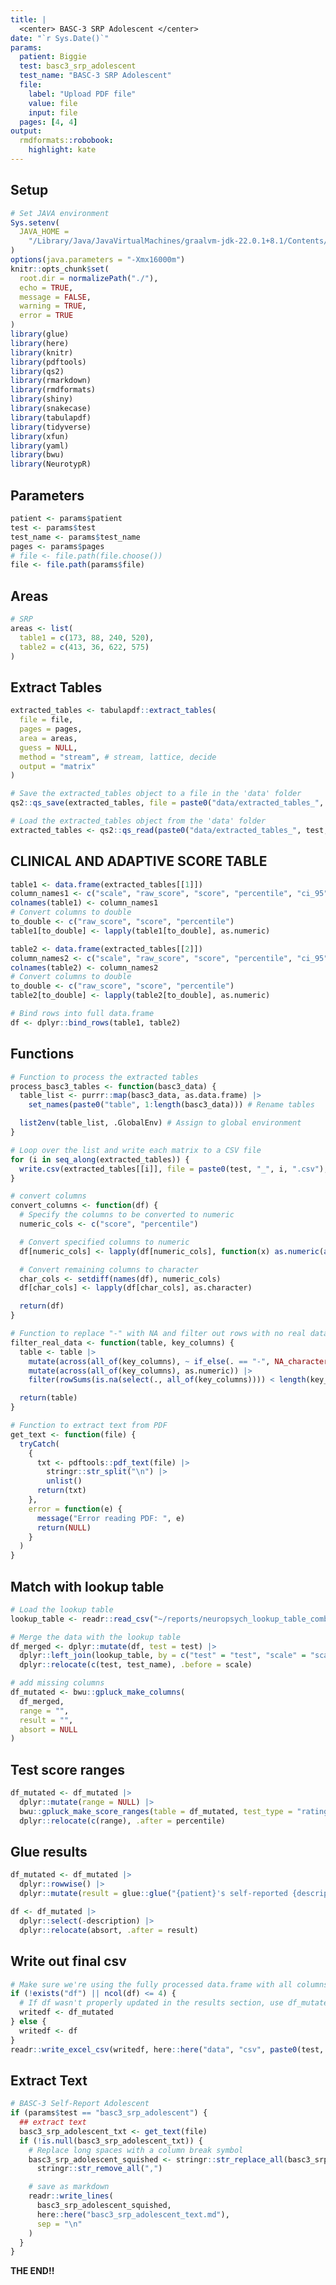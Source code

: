 ```yaml
---
title: |
  <center> BASC-3 SRP Adolescent </center>
date: "`r Sys.Date()`"
params:
  patient: Biggie
  test: basc3_srp_adolescent
  test_name: "BASC-3 SRP Adolescent"
  file:
    label: "Upload PDF file"
    value: file
    input: file
  pages: [4, 4]
output:
  rmdformats::robobook:
    highlight: kate
---
```


## Setup

```r
# Set JAVA environment
Sys.setenv(
  JAVA_HOME =
    "/Library/Java/JavaVirtualMachines/graalvm-jdk-22.0.1+8.1/Contents/Home"
)
options(java.parameters = "-Xmx16000m")
knitr::opts_chunk$set(
  root.dir = normalizePath("./"),
  echo = TRUE,
  message = FALSE,
  warning = TRUE,
  error = TRUE
)
library(glue)
library(here)
library(knitr)
library(pdftools)
library(qs2)
library(rmarkdown)
library(rmdformats)
library(shiny)
library(snakecase)
library(tabulapdf)
library(tidyverse)
library(xfun)
library(yaml)
library(bwu)
library(NeurotypR)
```

## Parameters

```r
patient <- params$patient
test <- params$test
test_name <- params$test_name
pages <- params$pages
# file <- file.path(file.choose())
file <- file.path(params$file)
```

## Areas

```r
# SRP
areas <- list(
  table1 = c(173, 88, 240, 520),
  table2 = c(413, 36, 622, 575)
)
```

## Extract Tables

```r
extracted_tables <- tabulapdf::extract_tables(
  file = file,
  pages = pages,
  area = areas,
  guess = NULL,
  method = "stream", # stream, lattice, decide
  output = "matrix"
)

# Save the extracted_tables object to a file in the 'data' folder
qs2::qs_save(extracted_tables, file = paste0("data/extracted_tables_", test, ".qs"))

# Load the extracted_tables object from the 'data' folder
extracted_tables <- qs2::qs_read(paste0("data/extracted_tables_", test, ".qs"))
```

## CLINICAL AND ADAPTIVE SCORE TABLE

```r
table1 <- data.frame(extracted_tables[[1]])
column_names1 <- c("scale", "raw_score", "score", "percentile", "ci_95")
colnames(table1) <- column_names1
# Convert columns to double
to_double <- c("raw_score", "score", "percentile")
table1[to_double] <- lapply(table1[to_double], as.numeric)
```

```r
table2 <- data.frame(extracted_tables[[2]])
column_names2 <- c("scale", "raw_score", "score", "percentile", "ci_95", "difference", "sig_level") # frequency doesnt extract if no data
colnames(table2) <- column_names2
# Convert columns to double
to_double <- c("raw_score", "score", "percentile")
table2[to_double] <- lapply(table2[to_double], as.numeric)

# Bind rows into full data.frame
df <- dplyr::bind_rows(table1, table2)
```

## Functions

```r
# Function to process the extracted tables
process_basc3_tables <- function(basc3_data) {
  table_list <- purrr::map(basc3_data, as.data.frame) |>
    set_names(paste0("table", 1:length(basc3_data))) # Rename tables

  list2env(table_list, .GlobalEnv) # Assign to global environment
}

# Loop over the list and write each matrix to a CSV file
for (i in seq_along(extracted_tables)) {
  write.csv(extracted_tables[[i]], file = paste0(test, "_", i, ".csv"), row.names = FALSE)
}

# convert columns
convert_columns <- function(df) {
  # Specify the columns to be converted to numeric
  numeric_cols <- c("score", "percentile")

  # Convert specified columns to numeric
  df[numeric_cols] <- lapply(df[numeric_cols], function(x) as.numeric(as.character(x)))

  # Convert remaining columns to character
  char_cols <- setdiff(names(df), numeric_cols)
  df[char_cols] <- lapply(df[char_cols], as.character)

  return(df)
}

# Function to replace "-" with NA and filter out rows with no real data
filter_real_data <- function(table, key_columns) {
  table <- table |>
    mutate(across(all_of(key_columns), ~ if_else(. == "-", NA_character_, as.character(.)))) |>
    mutate(across(all_of(key_columns), as.numeric)) |>
    filter(rowSums(is.na(select(., all_of(key_columns)))) < length(key_columns))

  return(table)
}

# Function to extract text from PDF
get_text <- function(file) {
  tryCatch(
    {
      txt <- pdftools::pdf_text(file) |>
        stringr::str_split("\n") |>
        unlist()
      return(txt)
    },
    error = function(e) {
      message("Error reading PDF: ", e)
      return(NULL)
    }
  )
}
```

## Match with lookup table

```r
# Load the lookup table
lookup_table <- readr::read_csv("~/reports/neuropsych_lookup_table_combined.csv")

# Merge the data with the lookup table
df_merged <- dplyr::mutate(df, test = test) |>
  dplyr::left_join(lookup_table, by = c("test" = "test", "scale" = "scale")) |>
  dplyr::relocate(c(test, test_name), .before = scale)

# add missing columns
df_mutated <- bwu::gpluck_make_columns(
  df_merged,
  range = "",
  result = "",
  absort = NULL
)
```

## Test score ranges

```r
df_mutated <- df_mutated |>
  dplyr::mutate(range = NULL) |>
  bwu::gpluck_make_score_ranges(table = df_mutated, test_type = "rating_scale") |>
  dplyr::relocate(c(range), .after = percentile)
```

## Glue results

```r
df_mutated <- df_mutated |>
  dplyr::rowwise() |>
  dplyr::mutate(result = glue::glue("{patient}'s self-reported {description} was {range}.\n"))

df <- df_mutated |>
  dplyr::select(-description) |>
  dplyr::relocate(absort, .after = result)
```

## Write out final csv

```r
# Make sure we're using the fully processed data.frame with all columns
if (!exists("df") || ncol(df) <= 4) {
  # If df wasn't properly updated in the results section, use df_mutated
  writedf <- df_mutated
} else {
  writedf <- df
}
readr::write_excel_csv(writedf, here::here("data", "csv", paste0(test, ".csv")), col_names = TRUE)
```

## Extract Text

```r
# BASC-3 Self-Report Adolescent
if (params$test == "basc3_srp_adolescent") {
  ## extract text
  basc3_srp_adolescent_txt <- get_text(file)
  if (!is.null(basc3_srp_adolescent_txt)) {
    # Replace long spaces with a column break symbol
    basc3_srp_adolescent_squished <- stringr::str_replace_all(basc3_srp_adolescent_txt, "\\s{2,}", "- ") |>
      stringr::str_remove_all(",")

    # save as markdown
    readr::write_lines(
      basc3_srp_adolescent_squished,
      here::here("basc3_srp_adolescent_text.md"),
      sep = "\n"
    )
  }
}
```

**THE END!!**
